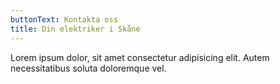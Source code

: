 ```yaml
---
buttonText: Kontakta oss
title: Din elektriker i Skåne
---
```


Lorem ipsum dolor, sit amet consectetur adipisicing elit. Autem necessitatibus soluta doloremque vel.